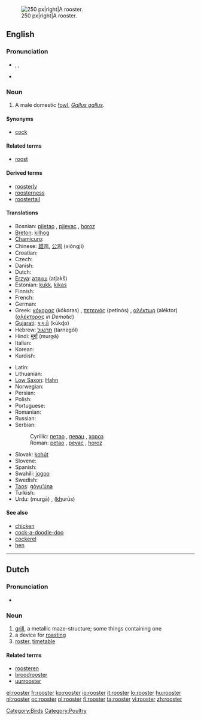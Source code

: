 [[Image:Rooster04 adjusted.jpg|thumb|250 px|right|A rooster.]]
==English==
{{wikipedia}}

===Pronunciation===
* {{enPR|roo͞'stər}}, {{IPA|/ˈruːstə(r)/}}, {{SAMPA|/"ru:st@(r)/}}
* {{audio|en-us-rooster.ogg|Audio (US)}}
*: {{rhymes|uːstə(r)}}

===Noun===
{{en-noun}}

# A male domestic [[fowl]], ''[[Gallus gallus]]''.

====Synonyms====
* [[cock]]

====Related terms====
* [[roost]]

====Derived terms====
* [[roosterly]]
* [[roosterness]]
* [[roostertail]]

====Translations====
{{trans-top|male domestic fowl}}
* Bosnian: [[pijetao]] {{m}}, [[pijevac]] {{m}}, [[horoz]] {{m}}
* [[Breton]]: [[kilhog]] {{m}}
* [[Chamicuro]]: {{tø|ccc|kayo}}
* Chinese: [[雄鸡]], [[公鸡]] (xióngjī)
* Croatian: {{t+|hr|pijetao|m|alt=pijétao}}
* Czech: {{t-|cs|kohout|m}}
* Danish: {{t-|da|hane|c}}
* Dutch: {{t+|nl|haan|m}}
* [[Erzya]]: [[атякш]] (atjakš)
* Estonian: [[kukk]], [[kikas]]
* Finnish: {{t+|fi|kukko}}
* French: {{t+|fr|coq|m}}
* German: {{t+|de|Hahn|m}}
* Greek: [[κόκορας]] (kókoras) {{m}}, [[πετεινός]] (petinós) {{m}}, [[αλέκτωρ]] (aléktor) ([[αλέκτορας]] ''in Demotic'') {{m}}
* [[Gujarati]]: [[કૂકડો]] (kūkɖo) {{m}}
* Hebrew: [[תרנגול]] (tarnegól) {{m}}
* Hindi: [[मुर्ग़ा]] (murǥā) {{m}}
* Italian: {{t+|it|gallo|m}}
* Korean: {{t-|ko|수닭|tr=sudak|sc=Hang}}
* Kurdish: {{KUchar|[[که‌ڵه‌شێر]]}}
{{trans-mid}}
* Latin: {{t+|la|gallus|m}}
* Lithuanian: {{t+|lt|gaidys|m|xs=Lithuanian}}
* [[Low Saxon]]: [[Hahn]] {{m}}
* Norwegian: {{t+|no|hane|m}}
* Persian: {{t+|fa|خروس|sc=fa-Arab|xs=Persian}}
* Polish: {{t+|pl|kogut|m}}
* Portuguese: {{t+|pt|galo|m}}
* Romanian: {{t-|ro|cocoş|m}}
* Russian: {{t+|ru|петух|m|tr=petúx|sc=Cyrl}}
* Serbian:
*: Cyrillic: [[петао]] {{m}}, [[певац]] {{m}}, [[хороз]] {{m}}
*: Roman: [[petao]] {{m}}, [[pevac]] {{m}}, [[horoz]] {{m}}
* Slovak: [[kohút]] {{m}}
* Slovene: {{t+|sl|petelin|m}}
* Spanish: {{t+|es|gallo|m}}
* Swahili: [[jogoo]]
* Swedish: {{t+|sv|tupp|c}}
* [[Taos]]: [[gòyu’úna]]
* Turkish: {{t+|tr|horoz}}
* Urdu: {{ur-Arab|[[مرغا]]}} (mur<u>g</u>ā) {{m}}, {{ur-Arab|[[خروس]]}} (<u>kh</u>urūs) {{m}}
{{trans-bottom}}

====See also====
* [[chicken]]
* [[cock-a-doodle-doo]]
* [[cockerel]]
* [[hen]]

[[Category:Birds]]
[[Category:Poultry]]

----

==Dutch==

===Pronunciation===
* {{homophones|roaster}} {{i-c|English}}

===Noun===
{{nl-noun|roosters|roostertje}} {{m}}

# [[grill]], a metallic maze-structure; some things containing one
# a device for [[roasting]]
# [[roster]], [[timetable]]

====Related terms====
* [[roosteren]]
* [[broodrooster]]
* [[uurrooster]]

[[el:rooster]]
[[fr:rooster]]
[[ko:rooster]]
[[io:rooster]]
[[it:rooster]]
[[lo:rooster]]
[[hu:rooster]]
[[nl:rooster]]
[[oc:rooster]]
[[pl:rooster]]
[[fi:rooster]]
[[ta:rooster]]
[[vi:rooster]]
[[zh:rooster]]